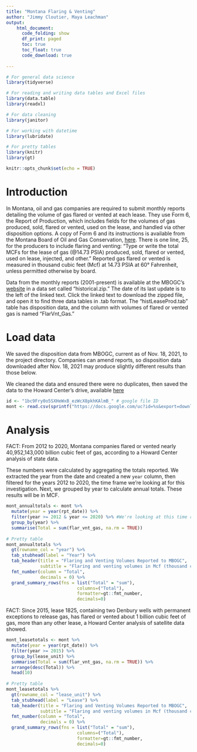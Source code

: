 ```yaml
---
title: "Montana Flaring & Venting"
author: "Jimmy Cloutier, Maya Leachman"
output:
    html_document:
      code_folding: show
      df_print: paged
      toc: true
      toc_float: true
      code_download: true
    
---
```


```r


# For general data science
library(tidyverse)

# For reading and writing data tables and Excel files
library(data.table)
library(readxl)

# For data cleaning
library(janitor)

# For working with datetime
library(lubridate)

# For pretty tables
library(knitr)
library(gt)

knitr::opts_chunk$set(echo = TRUE)

```

# Introduction 

In Montana, oil and gas companies are required to submit monthly reports detailing the volume of gas flared or vented at each lease. They use Form 6, the Report of Production, which includes fields for the volumes of gas produced, sold, flared or vented, used on the lease, and handled via other disposition options. A copy of Form 6 and its instructions is available from the Montana Board of Oil and Gas Conservation, [here](http://dnrc.mt.gov/divisions/board-of-oil-and-gas-conservation/docs/bogc-forms/form-06). There is one line, 25, for the producers to include flaring and venting: “Type or write the total MCFs for the lease of gas (@14.73 PSIA) produced, sold, flared or vented, used on lease, injected, and other.” Reported gas flared or vented is measured in thousand cubic feet (Mcf) at 14.73 PSIA at 60° Fahrenheit, unless permitted otherwise by board.

Data from the monthly reports (2001-present) is available at the MBOGC’s [website](http://www.bogc.dnrc.mt.gov/PRODUCTION/) in a data set called “historical.zip.” The date of its last update is to the left of the linked text. Click the linked text to download the zipped file, and open it to find three data tables in .tab format. The “histLeaseProd.tab” table has disposition data, and the column with volumes of flared or vented gas is named “FlarVnt_Gas.”    


# Load data

We saved the disposition data from MBOGC, current as of Nov. 18, 2021, to the project directory. Companies can amend reports, so disposition data downloaded after Nov. 18, 2021 may produce slightly different results than those below.

We cleaned the data and ensured there were no duplicates, then saved the data to the Howard Center's drive, available [here](https://drive.google.com/file/d/1bc9Fry0o5SXHeWxB_ezWcX8pkhKAlmB_/view?usp=sharing)


```r

id <- "1bc9Fry0o5SXHeWxB_ezWcX8pkhKAlmB_" # google file ID
mont <- read.csv(sprintf("https://docs.google.com/uc?id=%s&export=download", id))


```


# Analysis

FACT: From 2012 to 2020, Montana companies flared or vented nearly 40,952,143,000 billion cubic feet of gas, according to a Howard Center analysis of state data.

These numbers were calculated by aggregating the totals reported. We extracted the year from the date and created a new `year` column, then filtered for the years 2012 to 2020, the time frame we're looking at for this investigation. Next, we grouped by year to calculate annual totals. These results will be in MCF.

```r


mont_annualtotals <- mont %>%
  mutate(year = year(rpt_date)) %>%
  filter(year >= 2012 & year <= 2020) %>% #We're looking at this time range because this matches the period of time we're looking at for the satellite data that we'll be comparing this to.
  group_by(year) %>%
  summarise(Total = sum(flar_vnt_gas, na.rm = TRUE))
  
# Pretty table
mont_annualtotals %>%
  gt(rowname_col = "year") %>%
  tab_stubhead(label = "Year") %>%
  tab_header(title = "Flaring and Venting Volumes Reported to MBOGC",
             subtitle = "Flaring and venting volumes in Mcf (thousand cubic feet)") %>%
  fmt_number(column = "Total",
             decimals = 0) %>%
  grand_summary_rows(fns = list("Total" = "sum"), 
                           columns=("Total"), 
                           formatter=gt::fmt_number, 
                           decimals=0)


```

FACT: Since 2015, lease 1825, containing two Denbury wells with permanent exceptions to release gas, has flared or vented about 1 billion cubic feet of gas, more than any other lease, a Howard Center analysis of satellite data showed.

```r

mont_leasetotals <- mont %>%
  mutate(year = year(rpt_date)) %>%
  filter(year >= 2015) %>% 
  group_by(lease_unit) %>%
  summarise(Total = sum(flar_vnt_gas, na.rm = TRUE)) %>%
  arrange(desc(Total)) %>%
  head(10)
  
# Pretty table
mont_leasetotals %>%
  gt(rowname_col = "lease_unit") %>%
  tab_stubhead(label = "Lease") %>%
  tab_header(title = "Flaring and Venting Volumes Reported to MBOGC",
             subtitle = "Flaring and venting volumes in Mcf (thousand cubic feet)") %>%
  fmt_number(column = "Total",
             decimals = 0) %>%
  grand_summary_rows(fns = list("Total" = "sum"), 
                           columns=("Total"), 
                           formatter=gt::fmt_number, 
                           decimals=0)

```





